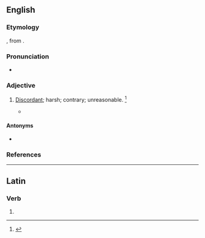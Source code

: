 ==English==

===Etymology===
{{prefix|en|ab|sonant|t1=away|t2=voiced sound}}, from {{etyl|la|en}} {{m|la|sonare||sound}}.

===Pronunciation===
* {{a|US}} {{IPA|en|/ˈæb.sə.nn̩t/|/ˈæb.snn̩t/}}

===Adjective===
{{en-adj}}

# {{lb|en|now|_|rare}} [[discordant|Discordant]]; harsh; contrary; unreasonable. {{defdate|First attested in the mid 16th century.}}<ref name=SOED>{{R:SOED5|page=9}}</ref>
#* {{quote-book|en|author={{w|Francis Quarles}}|passage='''absonant''' to nature}}

====Antonyms====
* {{l|en|consonant}}

===References===
<references/>

----

==Latin==

===Verb===
{{la-verb-form|absonant}}

# {{inflection of|la|absonō||3|p|pres|act|ind}}